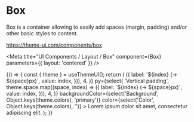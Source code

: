 
# Box

Box is a container allowing to easily add spaces (margin, padding) and/or other basic styles to content.

https://theme-ui.com/components/box

<Meta title="UI Components / Layout / Box" component={Box} parameters={{ layout: 'centered' }} />

<Props of={Box} />

<Preview>
  <Story name="Default">
    {() => {
      const { theme } = useThemeUI();
      return (
        <Box
          px={select(
            'Horizontal padding',
            theme.space.map((space, index) => ({
              label: `${index} (-> ${space}px)`,
              value: index,
            })),
            4,
          )}
          py={select(
            'Vertical padding',
            theme.space.map((space, index) => ({
              label: `${index} (-> ${space}px)`,
              value: index,
            })),
            4,
          )}
          backgroundColor={select('Background', Object.keys(theme.colors), 'primary')}
          color={select('Color', Object.keys(theme.colors), '')}
        >
          Lorem ipsum dolor sit amet, consectetur adipiscing elit.
        </Box>
      );
    }}
  </Story>
</Preview>
